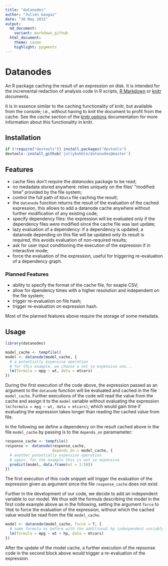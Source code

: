 ```yaml
---
title: "datanodes"
author: "Julien Gaugaz"
date: "30 May 2015"
output:
  md_document:
    variant: markdown_github
  html_document:
    theme: cosmo
    highlight: pygments
---
```


# Datanodes

An R package caching the result of an expression on disk. It is intended for the incremental redaction of analysis code in R scripts, [R Markdown](http://rmarkdown.rstudio.com/) or [knitr](http://yihui.name/knitr/) documents.

It is in essence similar to the caching functionality of knitr, but available from the console; i.e., without having to *knit* the document to profit from the cache. See the *cache* section of the [knitr options](http://yihui.name/knitr/options) documentation for more information about this functionality in knitr.

## Installation

```r
if (!require("devtools")) install.packages("devtools")
devtools::install_github('jullybobble/datanodes@master')
```

## Features

- cache files don't require the *datanodes* package to be read;
- no medadata stored anywhere: relies uniquely on the files' "modified time" provided by the file system;
- control the full path of `RData` file caching the result;
- the `datanode` function returns the result of the evaluation of the cached expression, this allows to add a datanode cache anywhere without further modification of any existing code;
- specify dependency files: the expression will be evaluated only if the dependency files were modified since the cache file was last update;
- lazy evaluation of a dependency: if a dependency is updated, a datanode depending on this file will be updated only its result is required, this avoids evaluation of non-required results;
- ask for user input conditioning the execution of the expression if in interactive mode;
- force the evaluation of the expression, useful for triggering re-evaluation of a dependency graph.

### Planned Features

- ability to specify the format of the cache file, for exaple CSV;
- allow for dpendency times with a higher resolution and independent on the file system;
- trigger re-evaluation on file hash;
- trigger re-evaluation on expression hash.

Most of the planned features above require the storage of some metadata. 

## Usage

```r
library(datanodes)

model_cache <- tempfile()
model <- datanode(model_cache, { 
  # a potentially expensive operation
  # for this example, we choose a not so expensive one...
  lm(formula = mpg ~ wt, data = mtcars)
})
```

During the first execution of the code above, the expression passed as an argument to the `datanode` function will be evaluated and cached in the file `model_cache`. Further executions of the code will read the value from the cache and assign it to the `model` variable without evaluating the expression `lm(formula = mpg ~ wt, data = mtcars)`; which would gain time if evaluating the expression takes longer than reading the cached value from file.

In the following we define a dependency on the result cached above in the file `model_cache` by passing is to the `depends_on` paramameter:
```r
response_cache <- tempfile()
response <- datanode(response_cache,
                     depends_on = model_cache, {
  # another potentially expensive operation
  # again, for the example this is not so expensive
  predict(model, data.frame(wt = 1:50))
})
```

The first execution of this code snippet will trigger the evaluation of the expression given as argument since the file `response_cache` does not exist.

Further in the development of our code, we decide to add an independent variable to our model. We thus edit the formula describing the model in the first code example above as in the following, setting the argument `force` to `TRUE` to force the evaluation of the expression, without which the cached value would be read from the file `model_cache`.
```r
model <- datanode(model_cache, force = T, { 
  # same formula as before with the additional hp indenpendent variable
  lm(formula = mpg ~ wt + hp, data = mtcars)
})
```

After the update of the model cache, a further execution of the repsonse code in the second block above would trigger a re-evaluation of the expression.
